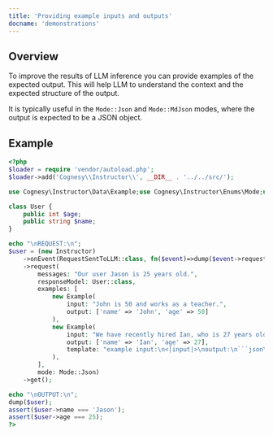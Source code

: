 ---
title: 'Providing example inputs and outputs'
docname: 'demonstrations'
---

## Overview

To improve the results of LLM inference you can provide examples of the expected output.
This will help LLM to understand the context and the expected structure of the output.

It is typically useful in the `Mode::Json` and `Mode::MdJson` modes, where the output
is expected to be a JSON object.


## Example

```php
<?php
$loader = require 'vendor/autoload.php';
$loader->add('Cognesy\\Instructor\\', __DIR__ . '../../src/');

use Cognesy\Instructor\Data\Example;use Cognesy\Instructor\Enums\Mode;use Cognesy\Instructor\Events\HttpClient\RequestSentToLLM;use Cognesy\Instructor\Instructor;

class User {
    public int $age;
    public string $name;
}

echo "\nREQUEST:\n";
$user = (new Instructor)
    ->onEvent(RequestSentToLLM::class, fn($event)=>dump($event->request->toMessages()))
    ->request(
        messages: "Our user Jason is 25 years old.",
        responseModel: User::class,
        examples: [
            new Example(
                input: "John is 50 and works as a teacher.",
                output: ['name' => 'John', 'age' => 50]
            ),
            new Example(
                input: "We have recently hired Ian, who is 27 years old.",
                output: ['name' => 'Ian', 'age' => 27],
                template: "example input:\n<|input|>\noutput:\n```json\n<|output|>\n```\n",
            ),
        ],
        mode: Mode::Json)
    ->get();

echo "\nOUTPUT:\n";
dump($user);
assert($user->name === 'Jason');
assert($user->age === 25);
?>
```
